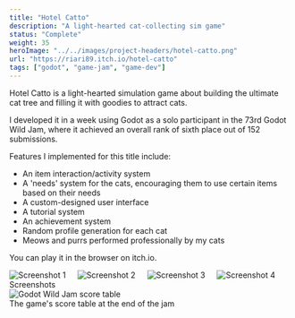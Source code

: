 ```yaml
---
title: "Hotel Catto"
description: "A light-hearted cat-collecting sim game"
status: "Complete"
weight: 35
heroImage: "../../images/project-headers/hotel-catto.png"
url: "https://riari89.itch.io/hotel-catto"
tags: ["godot", "game-jam", "game-dev"]
---
```


Hotel Catto is a light-hearted simulation game about building the ultimate cat tree and filling it with goodies to attract cats.

I developed it in a week using Godot as a solo participant in the 73rd <ExternalLink url="https://godotwildjam.com/">Godot Wild Jam</ExternalLink>, where it achieved an overall rank of sixth place out of 152 submissions.

Features I implemented for this title include:

* An item interaction/activity system
* A 'needs' system for the cats, encouraging them to use certain items based on their needs
* A custom-designed user interface
* A tutorial system
* An achievement system
* Random profile generation for each cat
* Meows and purrs performed professionally by my cats

You can <ExternalLink url="https://riari89.itch.io/hotel-catto">play it in the browser on itch.io</ExternalLink>.

<div class="columns columns--2">
    <Image src={imageScreenshot1} alt="Screenshot 1" />
    <Image src={imageScreenshot2} alt="Screenshot 2" />
    <Image src={imageScreenshot3} alt="Screenshot 3" />
    <Image src={imageScreenshot4} alt="Screenshot 4" />
</div>
<div class="caption">Screenshots</div>

<Image src={imageGWJScoreTable} alt="Godot Wild Jam score table" />
<div class="caption">The game's score table at the end of the jam</div>
